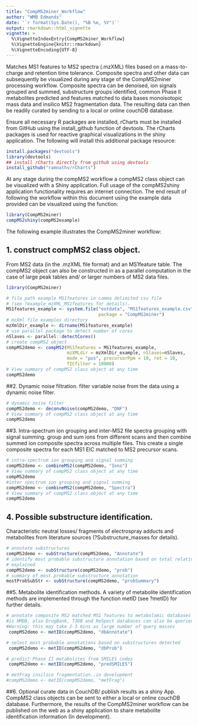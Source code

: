 ```yaml
---
title: "CompMS2miner_Workflow"
author: "WMB Edmands"
date: '`r format(Sys.Date(), "%B %e, %Y")`'
output: rmarkdown::html_vignette
vignette: >
  %\VignetteIndexEntry{CompMS2miner_Workflow}
  %\VignetteEngine{knitr::rmarkdown}
  %\VignetteEncoding{UTF-8}
---
```


Matches MS1 features to MS2 spectra (.mzXML) files based on a 
mass-to-charge and retention time tolerance. Composite spectra and other data
can subsequently be visualized during any stage of the CompMS2miner
processing workflow. Composite spectra can be denoised, ion signals grouped 
and summed, substructure groups identified, common Phase II metabolites
predicted and features matched to data bases monoisotopic mass data 
and insilico MS2 fragmentation data.
The resulting data can then be readily curated by sending to a local or online
couchDB database.

Ensure all necessary R packages are installed, rCharts must be installed from 
GitHub using the install_github function of devtools. The rCharts packages is
used for reactive graphical visualizations in the shiny application. 
The following will install this additional package resource:

```r
install.packages("devtools")
library(devtools)
## install rCharts directly from github using devtools
install_github("ramnathv/rCharts")
```

At any stage during the compMS2 workflow a compMS2 class object can be visualized
with a Shiny application. Full usage of the compMS2shiny application functionality requires an internet connection.
The end result of following the workflow within this document using the example data provided can be visualized using the function:

```r
library(CompMS2miner)
compMS2shiny(compMS2example)
```
The following example illustrates the CompMS2miner workflow:

## 1. construct compMS2 class object.
From MS2 data (in the .mzXML file format) and an MS1feature table. The compMS2 object can also be constructed in as a parallel computation in the case of large peak tables and/ or larger numbers of MS2 data files.
```r
library(CompMS2miner)
```
```r
# file path example MS1features in comma delimited csv file 
# (see ?example_mzXML_MS1features for details).
MS1features_example <- system.file("extdata", "MS1features_example.csv", 
                                   package = "CompMS2miner")
# mzXml file examples directory
mzXmlDir_example <- dirname(MS1features_example)
# use parallel package to detect number of cores
nSlaves <- parallel::detectCores()
# create compMS2 object
compMS2demo <- compMS2(MS1features = MS1features_example, 
                       mzXMLdir = mzXmlDir_example, nSlaves=nSlaves,
                       mode = "pos", precursorPpm = 10, ret = 10, 
                       TICfilter = 10000)
# View summary of compMS2 class object at any time 
compMS2demo
```

##2. Dynamic noise filtration.
filter variable noise from the data using a dynamic noise filter.
```r
# dynamic noise filter
compMS2demo <- deconvNoise(compMS2demo, "DNF")
# View summary of compMS2 class object at any time 
compMS2demo 

```

##3. Intra-spectrum ion grouping and inter-MS2 file spectra grouping with signal summing.
group and sum ions from different scans and then combine summed ion composite spectra
across multiple files. This create a single composite spectra for each MS1 EIC
matched to MS2 precursor scans.
```r
# intra-spectrum ion grouping and signal summing
compMS2demo <- combineMS2(compMS2demo, "Ions")
# View summary of compMS2 class object at any time 
compMS2demo
#inter spectrum ion grouping and signal summing
compMS2demo <- combineMS2(compMS2demo, "Spectra") 
# View summary of compMS2 class object at any time 
compMS2demo

```

## 4. Possible substructure identification. 
Characteristic neutral losses/ fragments of electrospray adducts and metabolites from literature sources (?Substructure_masses for details).
```r
# annotate substructures
compMS2demo <- subStructure(compMS2demo, "Annotate")
# identify most probable substructure annotation based on total relative intensity
# explained
compMS2demo <- subStructure(compMS2demo, "prob")
# summary of most probable substructure annotation
mostProbSubStr <- subStructure(compMS2demo, "probSummary")

```

##5. Metabolite identification methods.
A variety of metabolite identification methods are implemented through the
function metID (see ?metID) for further details.
```r
# annotate composite MS2 matched MS1 features to metabolomic databases (default
#is HMDB, also DrugBank, T3DB and ReSpect databases can also be queried).
#Warning: this may take 2-3 mins as large number of query masses
 compMS2demo <- metID(compMS2demo, "dbAnnotate")

# select most probable annotations based on substructures detected
 compMS2demo <- metID(compMS2demo, "dbProb")

# predict Phase II metabolites from SMILES codes
 compMS2demo <- metID(compMS2demo, "predSMILES")

# metFrag insilico fragmentation..in development
#compMS2demo <- metID(compMS2demo, "metFrag")

```

##6. Optional curate data in CouchDB/ publish results as a shiny App. 
CompMS2 class objects can be sent to either a local or online couchDB database.
Furthermore, the results of the CompMS2miner workflow can be published on the 
web as a shiny application to share metabolite identification information (In development).
